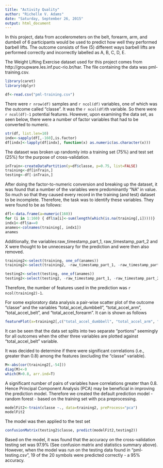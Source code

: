 ```yaml
---
title: "Activity Quality"
author: "Richelle V. Adams"
date: "Saturday, September 26, 2015"
output: html_document
---
```

In this project, data from accelerometers on the belt, forearm, arm, and dumbell of 6 participants would be used to predict how well they performed barbell lifts. The outcome consists of five (5) different ways barbell lifts are performed correctly and incorrectly labelled as A, B, C, D, E.

The Weight Lifting Exercise dataset used for this project comes from  http://groupware.les.inf.puc-rio.br/har. The file containing the data was pml-training.csv. 

```r
library(caret)
library(dplyr)

df<-read.csv("pml-training.csv")
```

There were `r nrow(df)` samples and `r ncol(df)` variables, one of which was the outcome called "classe".  It was the `r ncol(df)`th variable.  So there were `r ncol(df)-1` potential features.  However, upon examining the data set, as seen below, there were a number of factor variables that had to be converted to numeric.

```r
str(df, list.len=10)
indx<-sapply(df[,-160],is.factor)
df[indx]<-lapply(df[indx], function(x) as.numeric(as.character(x)))
```

The dataset was broken up randomly into a training set (75%) and test set (25%) for the purpose of cross-validation.

```r
inTrain<-createDataPartition(y=df$classe, p=0.75, list=FALSE)
training<-df[inTrain,]
testing<-df[-inTrain,]
```

After doing the factor-to-numeric conversion and breaking up the dataset, it was found that a number of the variables were predominantly "NA" in value. So much so that they caused every record in the training (and test) dataset to be incomplete.  Therefore, the task was to identify these variables. They were found to be as follows:

```r
dfl<-data.frame(a=numeric(160))
for (i in 1:160) { dfl$a[i]<-sum(length(which(is.na(training[,i]))))}
indx1<-dfl$a==0
anames<-colnames(training[, indx1])
anames
```

Additionally, the variables:raw_timestamp_part_1, raw_timestamp_part_2 and X  were thought to be unnecessary for the prediction and were then also removed.

```r
training2<-select(training, one_of(anames))
training2<-select(training2, -raw_timestamp_part_1, -raw_timestamp_part_2, -X)

testing2<-select(testing, one_of(anames))
testing2<-select(testing2, -raw_timestamp_part_1, -raw_timestamp_part_2, -X)
```

Therefore, the number of features used in the prediction was `r ncol(training2)-1`.

For some exploratory data analysis a pair-wise scatter plot of the outcome "classe" and the variables "total_accel_dumbbell", "total_accel_arm", "total_accel_belt", and "total_accel_forearm". It can is shown as follows

```r
featurePlot(x=training2[,c("total_accel_dumbbell", "total_accel_arm", "total_accel_belt", "total_accel_forearm")], y=training2$classe, plot="pairs")
```
It can be seen that the data set splits into two separate "portions" seemingly for all outcomes when the other three variables are plotted against "total_accel_belt" variable.

It was decided to determine if there were significant correlations (i.e., greater than 0.8) among the features (excluding the "classe" variable).  

```r
M<-abs(cor(training2[,-54]))
diag(M)<-0
which(M>0.8, arr.ind=T)
```

A significant number of pairs of variables have correlations greater than 0.8.  Hence Principal Component Analysis (PCA) may be beneficial in improving the prediction model. Therefore we created the default prediction model - random forest - based on the training set with pca preprocessing.

```r
modelFit2<-train(classe ~., data=training2, preProcess="pca")
modelFit2
```

The model was then applied to the test set
```r
confusionMatrix(testing2$classe, predict(modelFit2,testing2))
```

Based on the model, it was found that the accuracy on the cross-validation testing set was 97.9% (See confusion matrix and statistics summary above).  However, when the model was run on the testing data found in "pml-testing.csv", 19 of the 20 symbols were predicted correctly - a 95% accuracy.